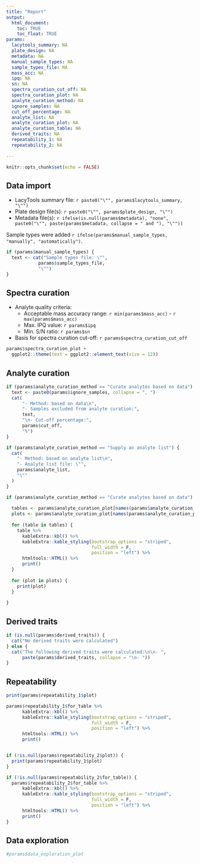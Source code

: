 ```yaml
---
title: "Report"
output: 
  html_document:
    toc: TRUE
    toc_float: TRUE
params: 
  lacytools_summary: NA
  plate_design: NA
  metadata: NA
  manual_sample_types: NA
  sample_types_file: NA
  mass_acc: NA
  ipq: NA
  sn: NA
  spectra_curation_cut_off: NA
  spectra_curation_plot: NA
  analyte_curation_method: NA
  ignore_samples: NA
  cut_off_percentage: NA
  analyte_list: NA
  analyte_curation_plot: NA
  analyte_curation_table: NA
  derived_traits: NA
  repeatability_1: NA
  repeatability_2: NA
  
---
```


```r
knitr::opts_chunk$set(echo = FALSE)
```

## Data import

- LacyTools summary file: `r paste0("\"", params$lacytools_summary, "\"")`
- Plate design file(s): `r paste0("\"", params$plate_design, "\"")`
- Metadata file(s): `r ifelse(is.null(params$metadata), "none", paste0("\"", paste(params$metadata, collapse = " and "), "\""))`

Sample types were added `r ifelse(params$manual_sample_types, "manually", "automatically")`.

```r

if (params$manual_sample_types) {
  text <- cat("Sample types file: \"",
            params$sample_types_file,
            "\"")
}

```

## Spectra curation

- Analyte quality criteria:
  - Acceptable mass accuracy range: `r min(params$mass_acc)` - `r max(params$mass_acc)`
  - Max. IPQ value: `r params$ipq`
  - Min. S/N ratio: `r params$sn`
- Basis for spectra curation cut-off: `r params$spectra_curation_cut_off`  


```r

params$spectra_curation_plot +
  ggplot2::theme(text = ggplot2::element_text(size = 12))

```


## Analyte curation


```r

if (params$analyte_curation_method == "Curate analytes based on data") {
  text <- paste0(params$ignore_samples, collapse = ", ")
  cat(
      "- Method: based on data\n",
      "- Samples excluded from analyte curation:",
      text,
      "\n- Cut-off percentage:",
      params$cut_off,
      "%")
}

if (params$analyte_curation_method == "Supply an analyte list") {
  cat(
    "- Method: based on analyte list\n",
    "- Analyte list file: \"",
    params$analyte_list,
    "\""
  )
}
```

```r

if (params$analyte_curation_method == "Curate analytes based on data") {
  
  tables <- params$analyte_curation_plot[names(params$analyte_curation_plot) == "table"]
  plots <- params$analyte_curation_plot[names(params$analyte_curation_plot) == "plot"]
  
  for (table in tables) {
    table %>% 
      kableExtra::kbl() %>% 
      kableExtra::kable_styling(bootstrap_options = "striped", 
                                full_width = F, 
                                position = "left") %>% 
      htmltools::HTML() %>% 
      print()
  }
  
  for (plot in plots) {
    print(plot)
  }
  
}

```

## Derived traits

```r

if (is.null(params$derived_traits)) {
  cat("No derived traits were calculated")
} else {
  cat("The following derived traits were calculated:\n\n- ",
      paste(params$derived_traits, collapse = "\n- "))
}

```

## Repeatability

```r

print(params$repeatability_1$plot)

params$repeatability_1$for_table %>% 
      kableExtra::kbl() %>% 
      kableExtra::kable_styling(bootstrap_options = "striped", 
                                full_width = F, 
                                position = "left") %>% 
      htmltools::HTML() %>% 
      print()


if (!is.null(params$repeatability_2$plot)) {
  print(params$repeatability_1$plot)
}

if (!is.null(params$repeatability_2$for_table)) {
  params$repeatability_2$for_table %>% 
      kableExtra::kbl() %>% 
      kableExtra::kable_styling(bootstrap_options = "striped", 
                                full_width = F, 
                                position = "left") %>% 
      htmltools::HTML() %>% 
      print()
}

```

## Data exploration

```r

#params$data_exploration_plot

```

